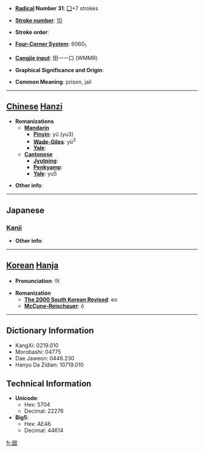 * '''[[Wiktionary:Chinese radical index| Radical]] Number 31''': [[Wiktionary:Chinese radical index 囗|囗]]+7 strokes

* '''[[Wiktionary:Chinese total strokes index|Stroke number]]''': [[Wiktionary:Chinese total strokes index 10|10]]

* '''Stroke order''': 

* '''[[Wiktionary:Chinese four corner index|Four-Corner System]]''': 6060<sub>1</sub>

* '''[[Wiktionary:Chinese Cangjie index|Cangjie input]]''': 田一一口 (WMMR)

* '''Graphical Significance and Origin''': 

* '''Common Meaning''': prison, jail

----

== [[Chinese]] [[Hanzi]] ==

* '''Romanizations'''
** '''[[Mandarin]]'''
*** '''[[Pinyin]]''': yǔ (yu3)
*** '''[[Wade-Giles]]''': yü<sup>3</sup>
*** '''[[Yale]]''': 
** '''[[Cantonese]]'''
*** '''[[Jyutping]]''':
*** '''[[Penkyamp]]''': 
*** '''[[Yale]]''': yu5

* '''Other info''': 

----

==Japanese==
===[[Kanji]]===
{{kanji|on readings=[[ぎょ]] (gyo), [[ご]] (go)|kun readings=[[ひとや]] (hitoya)}}

* '''Other info''':  

----

== [[Korean]] [[Hanja]] ==

* '''Pronunciation''': 어

* '''Romanization'''
** '''[[The 2000 South Korean Revised Romanization|The 2000 South Korean Revised]]''': eo
** '''[[McCune-Reischauer]]''': ŏ

----

== Dictionary Information ==

* KangXi: 0219.010
* Morobashi: 04775
* Dae Jaweon: 0446.230
* Hanyu Da Zidian: 10719.010

== Technical Information ==

* '''Unicode''':
** Hex: 5704
** Decimal: 22276
* '''Big5''':
** Hex: AE46
** Decimal: 44614

[[fr:圄]]